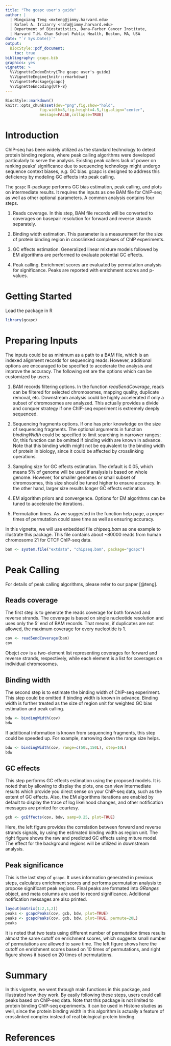 ```yaml
---
title: "The gcapc user's guide"
author: |
  | Mingxiang Teng <mxteng@jimmy.harvard.edu>
  | Rafael A. Irizarry <rafa@jimmy.harvard.edu>
  | Department of Biostatistics, Dana-Farber Cancer Institute,
  | Harvard T.H. Chan School Public Health, Boston, MA, USA
date: "`r Sys.Date()`"
output:
  BiocStyle::pdf_document:
    toc: true
bibliography: gcapc.bib
graphics: yes
vignette: >
  %\VignetteIndexEntry{The gcapc user's guide}
  %\VignetteEngine{knitr::rmarkdown}
  %\VignettePackage{gcapc}
  %\VignetteEncoding{UTF-8}
---
```


```r
BiocStyle::markdown()
knitr::opts_chunk$set(dev="png",fig.show="hold",
               fig.width=8,fig.height=4.5,fig.align="center",
               message=FALSE,collapse=TRUE)
```

# Introduction

ChIP-seq has been widely utilized as the standard technology to detect
protein binding regions, where peak calling algorithms were developed
particularly to serve the analysis. Existing peak callers lack of power
on ranking peaks' significance due to sequencing technology might undergo
sequence context biases, *e.g.* GC bias. gcapc is designed to address this
deficiency by modeling GC effects into peak calling.

The `gcapc` R-package performs GC bias estimation, peak calling, and plots on
intermediate results. It requires the inputs as one BAM file for ChIP-seq as
well as other optional parameters. A common analysis contains four steps.

  1. Reads coverage. In this step, BAM file records will be converted to
  coverages on basepair resolution for forward and reverse strands 
  separately.

  1. Binding width estimation. This parameter is a measurement for the size
  of protein binding region in crosslinked complexes of ChIP experiments.

  1. GC effects estimation. Generalized linear mixture models followed by EM
  algorithms are performed to evaluate potential GC effects.
  
  1. Peak calling. Enrichment scores are evaluated by permutation analysis
  for significance. Peaks are reported with enrichment scores and p-values.

# Getting Started

Load the package in R

```r
library(gcapc)
```

# Preparing Inputs

The inputs could be as minimum as a path to a BAM file, which is an
indexed alignment records for sequencing reads. However, additional
options are encouraged to be specified to accelerate the analysis and
improve the accuracy. The following set are the options which can be
customized by users.

  1. BAM records filtering options. In the function *read5endCoverage*,
  reads can be filtered for selected chromosomes, mapping quality,
  duplicate removal, etc. Downstream analysis could be highly accelerated
  if only a subset of chromosomes are analyzed. This actually provides
  a divide and conquer strategy if one ChIP-seq experiment is extremely
  deeply sequenced.

  1. Sequencing fragments options. If one has prior knowledge on the
  size of sequencing fragments. The optional arguments in function
  *bindingWidth* could be specified to limit searching in narrower
  ranges; Or, this function can be omitted if binding width are known
  in advance. Note that this binding width might not be equivalent to
  the binding width of protein in biology, since it could be affected
  by crosslinking operations.

  1. Sampling size for GC effects estimation. The default is 0.05, which
  means 5% of genome will be used if analysis is based on whole genome.
  However, for smaller genomes or small subset of chromosomes, this size
  should be tuned higher to ensure accuracy. In the other hand, larger
  size results longer GC effects estimation.

  1. EM algorithm priors and convergence. Options for EM algorithms can
  be tuned to accelerate the iterations.

  1. Permutation times. As we suggested in the function help page, a
  proper times of permutation could save time as well as ensuring accuracy.

In this vignette, we will use enbedded file *chipseq.bam* as one example
to illustrate this package. This file contains about ~80000 reads from
human chromosome 21 for CTCF ChIP-seq data.

```r
bam <- system.file("extdata", "chipseq.bam", package="gcapc")
```

# Peak Calling

For details of peak calling algorithms, please refer to our paper [@teng].

## Reads coverage

The first step is to generate the reads coverage for both forward and reverse
strands. The coverage is based on single nucleotide resolution and uses only
the 5' end of BAM records. That means, if duplicates are not allowed, the
maximum coverage for every nucleotide is 1.

```r
cov <- read5endCoverage(bam)
cov
```

Obejct *cov* is a two-element list representing coverages for forward and
reverse strands, respectively, while each element is a list for coverages
on individual chromosomes.

## Binding width

The second step is to estimate the binding width of ChIP-seq experiment.
This step could be omitted if binding width is known in advance. Binding
width is further treated as the size of region unit for weighted GC
bias estimation and peak calling.

```r
bdw <- bindingWidth(cov)
bdw
```

If additional information is known from sequencing fragments, this step
could be speeded up. For example, narrowing down the range size helps.

```r
bdw <- bindingWidth(cov, range=c(50L,150L), step=10L)
bdw
```

## GC effects

This step performs GC effects estimation using the proposed models. It is
noted that by allowing to display the plots, one can view intermediate
results which provide you direct sense on your ChIP-seq data, such as the
extent of GC effects. Also, the EM algorithms iterations are enabled by
default to display the trace of log likelihood changes, and other
notification messages are printed for courtesy.

```r
gcb <- gcEffects(cov, bdw, samp=0.25, plot=TRUE)
```

Here, the left figure provides the correlation between forward and reverse
strands signals, by using the estimated binding width as region unit.
The right figure shows the raw and predicted GC effects using miture model.
The effect for the background regions will be utilized in downstream
analysis.

## Peak significance

This is the last step of `gcapc`. It uses information generated in previous
steps, calculates enrichment scores and performs permutation analysis to
propose significant peak regions. Final peaks are formated into *GRanges*
object, and meta columns are used to record significance. Additional
notification messages are also printed.

```r
layout(matrix(1:2,1,2))
peaks <- gcapcPeaks(cov, gcb, bdw, plot=TRUE)
peaks <- gcapcPeaks(cov, gcb, bdw, plot=TRUE, permute=20L)
peaks
```

It is noted that two tests using different number of permutation times
results almost the same cutoff on enrichment scores, which suggests small
number of permutations are allowed to save time. The left figure shows here
the cutoff on enrichment scores based on 10 times of
permutations, and right figure shows it based on 20 times of permutations.

# Summary

In this vignette, we went through main functions in this package, and
illustrated how they work. By easily following these steps, users could
call peaks based on ChIP-seq data. Note that this package is not limited to
protein binding ChIP-seq experiments. It can be used in Histone studies as
well, since the protein binding width in this algorithm is actually a feature
of crosslinked complex instead of real biological protein binding.

# References
